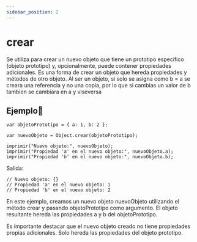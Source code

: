 ```yaml
---
sidebar_position: 2
---
```



# crear

Se utiliza para crear un nuevo objeto que tiene un prototipo específico (objeto prototipo) y, opcionalmente, puede contener propiedades adicionales. Es una forma de crear un objeto que hereda propiedades y métodos de otro objeto.
Al ser un objeto, si solo se asigna como b = a se creara una referencia y no una copia, por lo que si cambias un valor de b tambien se cambiara en a y viseversa


## Ejemplo📝

```dummy
var objetoPrototipo = { a: 1, b: 2 };

var nuevoObjeto = Object.crear(objetoPrototipo);

imprimir("Nuevo objeto:", nuevoObjeto);
imprimir("Propiedad 'a' en el nuevo objeto:", nuevoObjeto.a);
imprimir("Propiedad 'b' en el nuevo objeto:", nuevoObjeto.b);
```
Salida:

```dummy
// Nuevo objeto: {}
// Propiedad 'a' en el nuevo objeto: 1
// Propiedad 'b' en el nuevo objeto: 2
```
En este ejemplo, creamos un nuevo objeto nuevoObjeto utilizando el método crear y pasando objetoPrototipo como argumento. El objeto resultante hereda las propiedades a y b del objetoPrototipo.

Es importante destacar que el nuevo objeto creado no tiene propiedades propias adicionales. Solo hereda las propiedades del objeto prototipo.